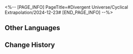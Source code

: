 <%-- [PAGE_INFO]
PageTitle=#Divergent Universe/Cyclical Extrapolation/2024-12-23#
[END_PAGE_INFO] --%>
{{Event
|name              = Cyclical Extrapolation: Fictitious Log
|image             = Event Cyclical Extrapolation Fictitious Log.png
|type              = Cyclical Extrapolation
|time_known        = yes
|time_start        = 2024-12-23 04:00:00
|time_end          = 2024-12-30 03:59:59
}}

{{Cyclical Extrapolation
|boons      = 
|curios     = Robe of The Beauty
|equations  = 
|trailblaze = 
|rewards    = Relic Remains*30; Lost Crystal*3
|boss_1_1   = Silvermane Lieutenant; Blaze Out of Space; Ice Out of Space; Guardian Shadow; Memory Zone Meme "Shell of Faded Rage"
|boss_1_2   = Disciples of Sanctus Medicus: Shape Shifter (Bug); The Ascended (Bug); Abundance Sprite: Malefic Ape (Bug); Senior Staff: Team Leader (Bug); Aurumaton Spectral Envoy (Bug); Dreamjolt Troupe's Beyond Overcooked (Bug); Dreamjolt Troupe's Sweet Gorilla (Bug); "Past Confined and Caged" (Bug); "Tomorrow in Harmonious Chords" (Bug); "Present Inebriated in Revelry" (Bug)
|boss_2_1   = Silvermane Lieutenant (Bug); Blaze Out of Space (Bug); Ice Out of Space (Bug); Guardian Shadow (Bug); Stormbringer (Bug)
|boss_2_2   = Svarog (Complete); Stellaron Hunter: Kafka (Complete); Abundant Ebon Deer (Complete); Cloud Knight Lieutenant: Yanqing (Complete); Memory Zone Meme "Something Unto Death" (Complete)
|boss_3     = Swarm: True Sting (Complete)
|rules      = Obtain this week's Preset Constructs upon entering the first plane
|root       = Divergent Universe: The Human Comedy
}}

==Other Languages==
{{Other Languages
|en   = Cyclical Extrapolation: Fictitious Log
|zhs  = 周期演算：虚构日志
|zht  = 週期演算：虛構日誌
|ja   = 周期演算：虚構日誌
|ko   = 주기 연산: 허구의 일지
|es   = Cálculo periódico: Diario de falsedades
|fr   = Calcul cyclique&nbsp;: Registre fictif
|ru   = Цикличное вычисление: Выдуманный журнал
|th   = การคำนวณแบบรอบ: บันทึกปั้นเรื่อง
|vi   = Ngoại Suy Chu Kỳ: Nhật Ký Hư Cấu
|de   = Zyklische Berechnung: Fiktives Protokoll
|id   = Kalkulasi Siklus: Catatan Fiksi
|pt   = Extrapolação Cíclica: Registro Fictício
}}

==Change History==
{{Change History|2.7}}